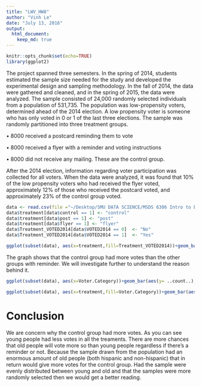 ```yaml
---
title: "LWV_HW8"
author: "Vinh Le"
date: "July 13, 2016"
output: 
  html_document:
    keep_md: true
---
```


```r
knitr::opts_chunk$set(echo=TRUE)
library(ggplot2)
```

The project spanned three semesters. In the spring of 2014, students estimated the sample size needed for the study and developed the experimental design and sampling methodology. In the fall of 2014, the data were gathered and cleaned, and in the spring of 2015, the data were analyzed.
The sample consisted of 24,000 randomly selected individuals from a population of 531,735. The population was low-propensity voters, determined ahead of the 2014 election. A low propensity voter is someone who has only voted in 0 or 1 of the last three elections. The sample was randomly partitioned into three treatment groups.

• 8000 received a postcard reminding them to vote

• 8000 received a flyer with a reminder and voting instructions

• 8000 did not receive any mailing. These are the control group.

After the 2014 election, information regarding voter participation was collected for all voters.
When the data were analyzed, it was found that 10% of the low propensity voters who had received the flyer voted, approximately 12% of those who received the postcard voted, and approximately 23% of the control group voted.

```r
data <- read.csv(file ="~/Desktop/SMU DATA SCIENCE/MSDS 6306 Intro to Data Science/Unit 8/Unit 8 HW/LWV_HW8/LWV_Data.csv", header = TRUE)
data$treatment[data$control == 1] <- "control"
data$treatment[data$post == 1] <- "post"
data$treatment[data$flyer == 1] <- "flyer"
data$Treatment_VOTED2014[data$VOTED2014 == 0]  <- "No"
data$Treatment_VOTED2014[data$VOTED2014 == 1]  <- "Yes"
```

```r
ggplot(subset(data), aes(x=treatment,fill=Treatment_VOTED2014))+geom_bar(aes(y= ..count..), stat="count", position = "dodge")
```

The graph shows that the control group had more votes than the other groups with reminder. We will investigate further to understand the reason behind it. 

```r
ggplot(subset(data), aes(x=Voter.Category))+geom_bar(aes(y= ..count..), stat="count") 
```


```r
ggplot(subset(data), aes(x=treatment,fill=Voter.Category))+geom_bar(aes(y= ..count..), stat="count", position="dodge")
```

# Conclusion
We are concern why the control group had more votes. As you can see young people had less votes in all the treaments. There are more chances that old people will vote more so than young people regardless if there's a reminder or not. Because the sample drawn from the population had an enormous amount of old people (both hispanic and non-hispanic) that in return would give more votes for the control group. Had the sample were evenly distributed between young and old and that the samples were more randomly selected then we would get a better reading. 